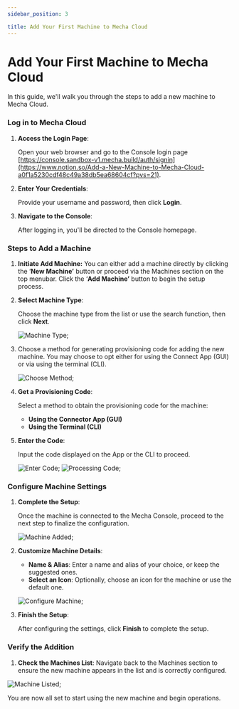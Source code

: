 ```yaml
---
sidebar_position: 3

title: Add Your First Machine to Mecha Cloud
---
```



# Add Your First Machine to Mecha Cloud

In this guide, we'll walk you through the steps to add a new machine to Mecha Cloud.

### Log in to Mecha Cloud

1. **Access the Login Page**:
    
    Open your web browser and go to the Console login page [https://console.sandbox-v1.mecha.build/auth/signin](https://www.notion.so/Add-a-New-Machine-to-Mecha-Cloud-a0f1a5230cdf48c49a38db5ea68604cf?pvs=21).
    
2. **Enter Your Credentials**:
    
    Provide your username and password, then click **Login**.
    
3. **Navigate to the Console**:
    
    After logging in, you'll be directed to the Console homepage.
    

### Steps to Add a Machine

1. **Initiate Add Machine:** 
You can either add a machine directly by clicking the ‘**New Machine’** button or proceed via the Machines section on the top menubar. Click the ‘**Add Machine’** button to begin the setup process.
2. **Select Machine Type**:
    
    Choose the machine type from the list or use the search function, then click **Next**.
    
    <img src={addMachine1Url} alt="Machine Type" />;

3. Choose a method for generating provisioning code for adding the new machine. You may choose to opt either for using the Connect App (GUI) or via using the terminal (CLI).

    <img src={addMachine2Url} alt="Choose Method" />;

1. **Get a Provisioning Code**:
    
    Select a method to obtain the provisioning code for the machine:
    
    - **Using the Connector App (GUI)**
    - **Using the Terminal (CLI)**
2. **Enter the Code**:
    
    Input the code displayed on the App or the CLI to proceed.
    
    <img src={addMachine3aUrl} alt="Enter Code" />;
    <img src={addMachine3bUrl} alt="Processing Code" />;


### Configure Machine Settings

1. **Complete the Setup**:
    
    Once the machine is connected to the Mecha Console, proceed to the next step to finalize the configuration.
    
    <img src={addMachine3cUrl} alt="Machine Added" />;


1. **Customize Machine Details**:
    - **Name & Alias**: Enter a name and alias of your choice, or keep the suggested ones.
    - **Select an Icon**: Optionally, choose an icon for the machine or use the default one.

    <img src={addMachine4Url} alt="Configure Machine" />;

1. **Finish the Setup**:
    
    After configuring the settings, click **Finish** to complete the setup.
    

### Verify the Addition

1. **Check the Machines List**:
Navigate back to the Machines section to ensure the new machine appears in the list and is correctly configured.

<img src={addMachineConfirmUrl} alt="Machine Listed" />;

You are now all set to start using the new machine and begin operations.